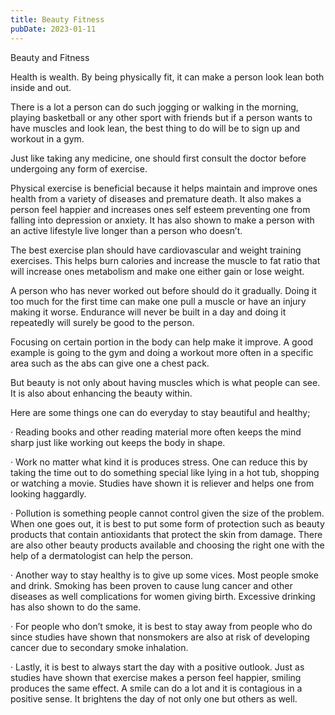 ```yaml
---
title: Beauty Fitness
pubDate: 2023-01-11
---
```


Beauty and Fitness


Health is wealth. By being physically fit, it can make a person look lean both inside and out. 

There is a lot a person can do such jogging or walking  in the morning, playing basketball or any other sport with friends but if a person wants to have muscles and look lean, the best thing to do will be to sign up and workout in a gym. 

Just like taking any medicine, one should first consult the doctor before undergoing any form of exercise.

Physical exercise is beneficial because it helps maintain and improve ones health from a variety of diseases and premature death.  It also makes a person feel happier and increases ones self esteem preventing one from falling into depression or anxiety. It has also shown to make a person with an active lifestyle live longer than a person who doesn’t.

The best exercise plan should have cardiovascular and weight training exercises. This helps burn calories and increase the muscle to fat ratio that will increase ones metabolism and make one either gain or lose weight. 

A person who has never worked out before should do it gradually. Doing it too much for the first time can make one pull a muscle or have an injury making it worse. Endurance will never be built in a day and doing it repeatedly will surely be good to the person.

Focusing on certain portion in the body can help make it improve. A good example is going to the gym and doing a workout more often in a specific area such as the abs can give one a chest pack. 

But beauty is not only about having muscles which is what people can see. It is also about enhancing the beauty within. 

Here are some things one can do everyday to stay beautiful and healthy; 

·	Reading books and other reading material more often keeps the mind sharp just like working out keeps the body in shape.

·	Work no matter what kind it is produces stress. One can reduce this by taking the time out to do something special like lying in a hot tub, shopping or watching a movie. Studies have shown it is reliever and helps one from looking haggardly.

·	Pollution is something people cannot control given the size of the problem. When one goes out, it is best to put some form of protection such as beauty products that contain antioxidants that protect the skin from damage. There are also other beauty products available and choosing the right one with the help of a dermatologist can help the person.

·	Another way to stay healthy is to give up some vices. Most people smoke and drink. Smoking has been proven to cause lung cancer and other diseases as well complications for women giving birth. Excessive drinking has also shown to do the same. 

·	For people who don’t smoke, it is best to stay away from people who do since studies have shown that nonsmokers are also at risk of developing cancer due to secondary smoke inhalation.

·	Lastly, it is best to always start the day with a positive outlook. Just as studies have shown that exercise makes a person feel happier, smiling produces the same effect. A smile can do a lot and it is contagious in a positive sense. It brightens the day of not only one but others as well.